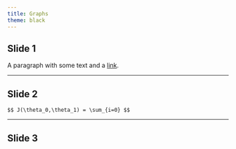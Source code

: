 ```yaml
---
title: Graphs
theme: black
---
```


## Slide 1

A paragraph with some text and a [link](https://hakim.se).

---

## Slide 2

`$$ J(\theta_0,\theta_1) = \sum_{i=0} $$`

---

## Slide 3
